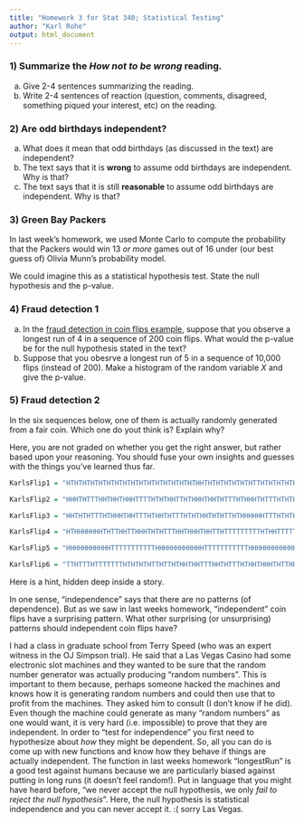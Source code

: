 ```yaml
---
title: "Homework 3 for Stat 340; Statistical Testing"
author: "Karl Rohe"
output: html_document
---
```





###  1) Summarize the *How not to be wrong* reading. 

a) Give 2-4 sentences summarizing the reading. 
b) Write 2-4 sentences of reaction (question, comments, disagreed, something piqued your interest, etc) on the reading. 





###  2) Are odd birthdays independent?

a) What does it mean that odd birthdays (as discussed in the text) are independent?   
b) The text says that it is **wrong** to assume odd birthdays are independent. Why is that?   
c) The text says that it is still **reasonable** to assume odd birthdays are independent. Why is that?

###  3) Green Bay Packers

In last week's homework, we used Monte Carlo to compute the probability that the Packers would win 13 *or more* games out of 16 under (our best guess of) Olivia Munn's probability model. 

We could imagine this as a statistical hypothesis test.  State the null hypothesis and the p-value. 

### 4) Fraud detection 1   

a) In the [fraud detection in coin flips example](LogicOfStatisticalTesting.html), suppose that you observe a longest run of 4 in a sequence of 200 coin flips.  What would the p-value be for the null hypothesis stated in the text?      
b) Suppose that you obesrve a longest run of 5 in a sequence of 10,000 flips (instead of 200).  Make a histogram of the random variable $X$ and give the p-value.   


### 5) Fraud detection 2 



In the six sequences below, one of them is actually randomly generated from a fair coin.  Which one do yout think is?  Explain why?  

Here, you are not graded on whether you get the right answer, but rather based upon your reasoning. You should fuse your own insights and guesses with the things you've learned thus far.

```r

KarlsFlip1 = "HTHTHTHTHTHTHTHTHTHTHTHTHTHTHTHTHHTHTHTHTHTHTHTTHTHTHTHTHTHTHHTHTHTHTHTHTHTHTHTHTHTHTHTHTHHTTHTHTHTHTHTHTHTHTHTHTHTHTHHTHTHTHTHTHTHTHTHTHTHTHTTHTHTHTHTHTHTHTHTHTHTHTHTHHTHTHTHTHTHTHTHTHTHTHTHHTHTHTHTH"

KarlsFlip2 = "HHHTHTTTHHTHHTHHHTTTTHTHTHHTTHTHHHTHHTHTTTHTHHHTHTTTHTHTHHTHTHTTHTHHTHTHTTTHTHHHTHTHTTHTHTHHTHTHTHHHTHTTTHTHHTHTHTHHTTTHTHHTHHTTTTHTHTHHHTHTTHTHHTHTHTTHTHHTHTHHHTHHHTHTTTHTTHTTTHTHHHTHTHTTHTHHTHHTHTTT"

KarlsFlip3 = "HHTHTHTTTHTHHHTHHTTTHTHHTHTTTHTHTHHTHTHTTHTHHHHHHTTTHTHTHHTHTTTHTHHTHTHTTTHTHHHTTHTTTHTHTHHHHTHTTHHTTTTTHTHHHTHTHTTTTTHHHTHHTHHTHHHTTTTHTHTHHHTHHTTTTTHTHHHTHTHTHTTTHTHHHTHTHTHTTHTHHTHTHTHTTTTHTHHHTHTH"

KarlsFlip4 = "HTHHHHHHHTHTTHHTTHHHTHTHTTTHHTHHHTHHTTHTTTTTTTTTHTHHTTTTTHTHTHTHHTTHTTHTTTTTHHHTHTTTHTHTHHHTHTTTTHTHTHHTTHTHTTHHTHTHHHHTHTTHHTTHTTHTTHTHHHHHHTTTTTTHHHTTHTHHHHTTTHTTHHHTTHTHHTTTHHTHHTTTHTHHTHHHTHHTTHHH"

KarlsFlip5 = "HHHHHHHHHHHTTTTTTTTTTTHHHHHHHHHHHHTTTTTTTTTTTHHHHHHHHHHHHHTTTTTTTTTTHHHHHHHHHHTTTTTTTTHHHHHHHHTTTTTTTHHHHHHHHHTTTTTTTTTHHHHHHHHTTTHHHHHHHHHHHTTTTTTTTTTTHHHHHHHHHHHHTTTTTTTTTTTHHHHHHHHHHHHHTTTTTTTTTTHH"

KarlsFlip6 = "TTHTTTHTTTTTTTHTHTHTHTTHTTHTHHTHHTTTHHTHTTTHTHHTHHHTHTTHHTHHTTHTHTTTTHTHTTTHHTTTTTTTTHTHHTTHTTTTTTHTHTHTHTTTHTTHHTTHTTTHHTTTHTTHTTTTHTTTTHHTTTHTHTHHHTTTTTTHTHHTTTTTTTTTTTTHHHTTTHHHTTTHTTTHTHTTHTTTTTHT"
```


Here is a hint, hidden deep inside a story.

In one sense, "independence" says that there are no patterns (of dependence).  But as we saw in last weeks homework, "independent" coin flips have a surprising pattern.  What other surprising (or unsurprising) patterns should independent coin flips have?

I had a class in graduate school from Terry Speed (who was an expert witness in the OJ Simpson trial).  He said that a Las Vegas Casino had some electronic slot machines and they wanted to be sure that the random number generator was actually producing "random numbers".  This is important to them because, perhaps someone hacked the machines and knows how it is generating random numbers and could then use that to profit from the machines.  They asked him to consult (I don't know if he did).  Even though the machine could generate as many "random numbers" as one would want, it is very hard (i.e. impossible) to prove that they are independent.  In order to "test for independence" you first need to hypothesize about *how* they might be dependent.  So, all you can do is come up with new functions and know how they behave if things are actually independent.  The function in last weeks homework "longestRun" is a good test against humans because we are particularly biased against putting in long runs (it doesn't feel random!).  Put in language that you might have heard before, "we never accept the null hypothesis, we only *fail to reject the null hypothesis*".  Here, the null hypothesis is statistical independence and you can never accept it.  :(  sorry Las Vegas.